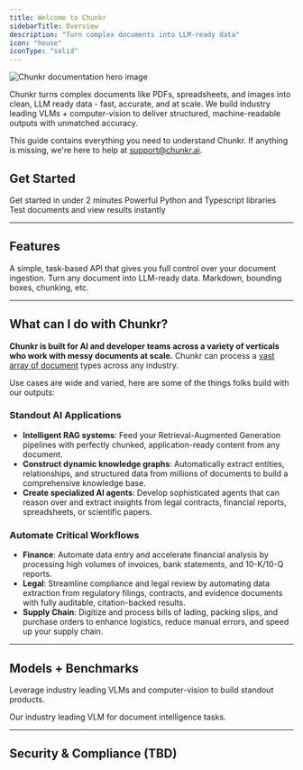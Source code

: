 ```yaml
---
title: Welcome to Chunkr
sidebarTitle: Overview
description: "Turn complex documents into LLM-ready data"
icon: "house"
iconType: "solid"
---
```


<Frame>
  <img src="/assets/frame.jpg" alt="Chunkr documentation hero image" />
</Frame>

Chunkr turns complex documents like PDFs, spreadsheets, and images into clean, LLM ready data - fast, accurate, and at scale.
We build industry leading VLMs + computer-vision to deliver structured, machine-readable outputs with unmatched accuracy.

This guide contains everything you need to understand Chunkr. If anything is missing,
we're here to help at support@chunkr.ai.

## Get Started

<CardGroup>
  <Card title="Quickstart" href="/docs/get-started/quickstart" icon="bolt">
    Get started in under 2 minutes
  </Card>
  <Card title="API Reference/SDKs" href="/api-references/tasks/create-task" icon="rocket">
    Powerful Python and Typescript libraries
  </Card>
  <Card title="Playground" href="/docs/get-started/playground" icon="browser">
    Test documents and view results instantly
  </Card>
</CardGroup>

---

## Features

<CardGroup>
  <Card title="Task System" href="/docs/task-system/overview" icon="upload">
    A simple, task-based API that gives you full control over your document
    ingestion.
  </Card>
  <Card title="Parse" href="/docs/parse/overview" icon="crop-simple">
    Turn any document into LLM-ready data. Markdown, bounding boxes, chunking,
    etc.
  </Card>
</CardGroup>

---

## What can I do with Chunkr?

<b>Chunkr is built for AI and developer teams across a variety of verticals who work with messy documents at scale.</b> Chunkr can process a [vast array of document](/docs/task-system/file-types) types across any industry.

Use cases are wide and varied, here are some of the things folks build with our outputs: 

### Standout AI Applications

- **Intelligent RAG systems**: Feed your Retrieval-Augmented Generation pipelines with perfectly chunked, application-ready content from any document.
- **Construct dynamic knowledge graphs**: Automatically extract entities, relationships, and structured data from millions of documents to build a comprehensive knowledge base.
- **Create specialized AI agents**: Develop sophisticated agents that can reason over and extract insights from legal contracts, financial reports, spreadsheets, or scientific papers.

### Automate Critical Workflows

- **Finance**: Automate data entry and accelerate financial analysis by processing high volumes of invoices, bank statements, and 10-K/10-Q reports.
- **Legal**: Streamline compliance and legal review by automating data extraction from regulatory filings, contracts, and evidence documents with fully auditable, citation-backed results.
- **Supply Chain**: Digitize and process bills of lading, packing slips, and purchase orders to enhance logistics, reduce manual errors, and speed up your supply chain.

---

## Models + Benchmarks

Leverage industry leading VLMs and computer-vision to build standout products.

<CardGroup>
  <Card title="chunkr-parse-1" href="/docs/models/chunkr-parse-1" icon="robot">
    Our industry leading VLM for document intelligence tasks.
  </Card>
</CardGroup>

---

## Security & Compliance (TBD)
